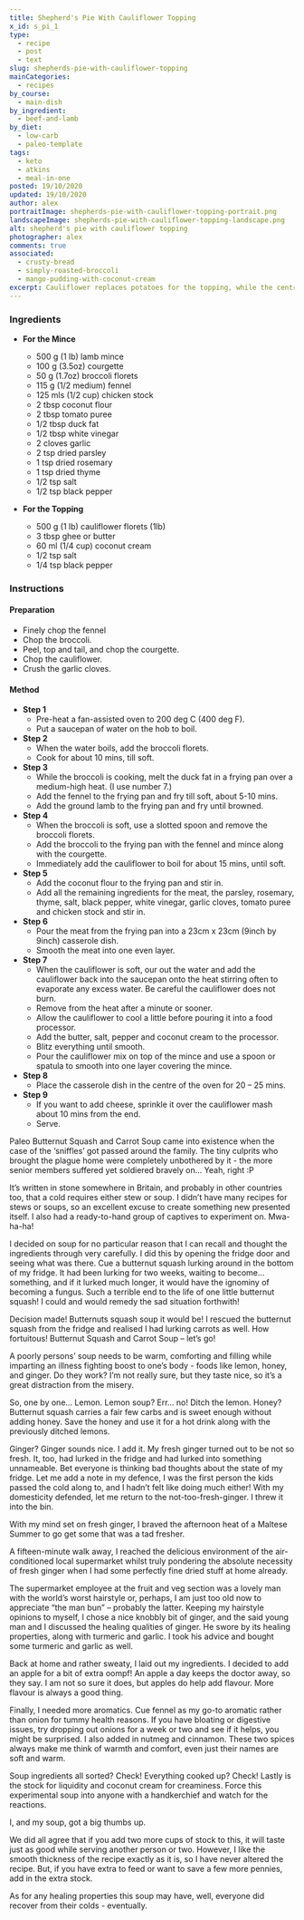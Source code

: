 ```yaml
---
title: Shepherd's Pie With Cauliflower Topping
x_id: s_pi_1
type:
  - recipe
  - post
  - text
slug: shepherds-pie-with-cauliflower-topping
mainCategories: 
  - recipes
by_course:
  - main-dish
by_ingredient:
  - beef-and-lamb
by_diet:
  - low-carb
  - paleo-template
tags:
  - keto
  - atkins
  - meal-in-one
posted: 19/10/2020
updated: 19/10/2020
author: alex
portraitImage: shepherds-pie-with-cauliflower-topping-portrait.png
landscapeImage: shepherds-pie-with-cauliflower-topping-landscape.png
alt: shepherd's pie with cauliflower topping
photographer: alex
comments: true
associated: 
  - crusty-bread
  - simply-roasted-broccoli
  - mango-pudding-with-coconut-cream
excerpt: Cauliflower replaces potatoes for the topping, while the centre is mostly meat with a few select, low carb veggies. A variety of herbs make it great tasting.
---
```


<Ingredients>

### Ingredients
    
  - **For the Mince**
    - 500 g (1 lb) lamb mince
    - 100 g (3.5oz) courgette
    - 50 g (1.7oz) broccoli florets
    - 115 g (1/2 medium) fennel
    - 125 mls (1/2 cup) chicken stock 
    - 2 tbsp coconut flour
    - 2 tbsp tomato puree
    - 1/2 tbsp duck fat
    - 1/2 tbsp white vinegar
    - 2 cloves garlic
    - 2 tsp dried parsley
    - 1 tsp dried rosemary
    - 1 tsp dried thyme
    - 1/2 tsp salt
    - 1/2 tsp black pepper

  - **For the Topping**
    - 500 g (1 lb) cauliflower florets (1lb)
    - 3 tbsp ghee or butter
    - 60 ml (1/4 cup) coconut cream
    - 1/2 tsp salt
    - 1/4 tsp black pepper

</Ingredients>

<Instructions>

### Instructions

#### Preparation
  - Finely chop the fennel
  - Chop the broccoli.
  - Peel, top and tail, and chop the courgette.
  - Chop the cauliflower.
  - Crush the garlic cloves.

#### Method

  - **Step 1**
    - Pre-heat a fan-assisted oven to 200 deg C (400 deg F).
    - Put a saucepan of water on the hob to boil.
  - **Step 2**
    - When the water boils, add the broccoli florets.
    - Cook for about 10 mins, till soft.
  - **Step 3**
    - While the broccoli is cooking, melt the duck fat in a frying pan over a medium-high heat. (I use number 7.)
    - Add the fennel to the frying pan and fry till soft, about 5-10 mins.
    - Add the ground lamb to the frying pan and fry until browned.
  - **Step 4**
    - When the broccoli is soft, use a slotted spoon and remove the broccoli florets.
    - Add the broccoli to the frying pan with the fennel and mince along with the courgette.  
    - Immediately add the cauliflower to boil for about 15 mins, until soft.
  - **Step 5**
    -  Add the coconut flour to the frying pan and stir in.
    - Add all the remaining ingredients for the meat, the parsley, rosemary, thyme, salt, black pepper, white vinegar, garlic cloves, tomato puree and chicken stock and stir in.
  - **Step 6**
    - Pour the meat from the frying pan into a 23cm x 23cm (9inch by 9inch) casserole dish. 
    - Smooth the meat into one even layer.
  - **Step 7**
    - When the cauliflower is soft, our out the water and add the cauliflower back into the saucepan onto the heat stirring often to evaporate any excess water. Be careful the cauliflower does not burn. 
    - Remove from the heat after a minute or sooner.
    - Allow the cauliflower to cool a little before pouring it into a food processor. 
    - Add the butter, salt, pepper and coconut cream to the processor. 
    - Blitz everything until smooth.
    - Pour the cauliflower mix on top of the mince and use a spoon or spatula to smooth into one layer covering the mince.
  - **Step 8**
    - Place the casserole dish in the centre of the oven for 20 – 25 mins.
  - **Step 9**
    - If you want to add cheese, sprinkle it over the cauliflower mash about 10 mins from the end.
    - Serve.

</Instructions>

<PostBody>

Paleo Butternut Squash and Carrot Soup came into existence when the case of the ‘sniffles’ got passed around the family.  The tiny culprits who brought the plague home were completely unbothered by it - the more senior members suffered yet soldiered bravely on… Yeah, right :P  
 
It’s written in stone somewhere in Britain, and probably in other countries too, that a cold requires either stew or soup. I didn’t have many recipes for stews or soups, so an excellent excuse to create something new presented itself.  I also had a ready-to-hand group of captives to experiment on. Mwa-ha-ha! 

I decided on soup for no particular reason that I can recall and thought the ingredients through very carefully.  I did this by opening the fridge door and seeing what was there. Cue a butternut squash lurking around in the bottom of my fridge.  It had been lurking for two weeks, waiting to become… something, and if it lurked much longer, it would have the ignominy of becoming a fungus.  Such a terrible end to the life of one little butternut squash! I could and would remedy the sad situation forthwith! 

Decision made! Butternuts squash soup it would be! I rescued the butternut squash from the fridge and realised I had lurking carrots as well.  How fortuitous!  Butternut Squash and Carrot Soup – let’s go!

A poorly persons’ soup needs to be warm, comforting and filling while imparting an illness fighting boost to one’s body - foods like lemon, honey, and ginger.  Do they work?  I’m not really sure, but they taste nice, so it’s a great distraction from the misery.

So, one by one… Lemon. Lemon soup? Err… no! Ditch the lemon.
Honey? Butternut squash carries a fair few carbs and is sweet enough without adding honey. Save the honey and use it for a hot drink along with the previously ditched lemons.

Ginger? Ginger sounds nice. I add it.  My fresh ginger turned out to be not so fresh. It, too, had lurked in the fridge and had lurked into something unnameable.  Bet everyone is thinking bad thoughts about the state of my fridge.  Let me add a note in my defence, I was the first person the kids passed the cold along to, and I hadn’t felt like doing much either!  With my domesticity defended, let me return to the not-too-fresh-ginger. I threw it into the bin.  

With my mind set on fresh ginger, I braved the afternoon heat of a Maltese Summer to go get some that was a tad fresher.

A fifteen-minute walk away, I reached the delicious environment of the air-conditioned local supermarket whilst truly pondering the absolute necessity of fresh ginger when I had some perfectly fine dried stuff at home already.  

The supermarket employee at the fruit and veg section was a lovely man with the world’s worst hairstyle or, perhaps, I am just too old now to appreciate “the man bun” – probably the latter. Keeping my hairstyle opinions to myself, I chose a nice knobbly bit of ginger, and the said young man and I discussed the healing qualities of ginger. He swore by its healing properties, along with turmeric and garlic.  I took his advice and bought some turmeric and garlic as well.

Back at home and rather sweaty, I laid out my ingredients. I decided to add an apple for a bit of extra oompf! An apple a day keeps the doctor away, so they say. I am not so sure it does, but apples do help add flavour. More flavour is always a good thing.

Finally, I needed more aromatics. Cue fennel as my go-to aromatic rather than onion for tummy health reasons. If you have bloating or digestive issues, try dropping out onions for a week or two and see if it helps, you might be surprised.  I also added in nutmeg and cinnamon. These two spices always make me think of warmth and comfort, even just their names are soft and warm. 

Soup ingredients all sorted? Check! Everything cooked up? Check!  Lastly is the stock for liquidity and coconut cream for creaminess.
Force this experimental soup into anyone with a handkerchief and watch for the reactions.

I, and my soup, got a big thumbs up. 

We did all agree that if you add two more cups of stock to this, it will taste just as good while serving another person or two.  However, I like the smooth thickness of the recipe exactly as it is, so I have never altered the recipe.  But, if you have extra to feed or want to save a few more pennies, add in the extra stock.

As for any healing properties this soup may have, well, everyone did recover from their colds - eventually.

</PostBody>


